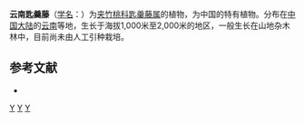 {{Speciesbox
| genus = Gymnema
| species = yunnanense
| authority = [[蒋英_(植物学家)|Tsiang]]
}}

'''云南匙羹藤'''（[[学名|学名]]：{{lang|la|''Gymnema yunnanense''}}）为[[夹竹桃科|夹竹桃科]][[匙羹藤属|匙羹藤属]]的植物，为中国的特有植物。分布在[[中国大陆|中国大陆]]的[[云南|云南]]等地，生长于海拔1,000米至2,000米的地区，一般生长在山地杂木林中，目前尚未由人工引种栽培。

== 参考文献 ==
<div class="references-small">
* {{cite web| url =http://www.bioinfo.cn/db05/KmzwSpecies.php?action=view&id=1510| title =云南匙羹藤| work =《中国高等植物数据库全库》| publisher =中国科学院微生物研究所| author =昆明植物研究所| accessdate =2009-02-22| archive-date =2018-06-28| archive-url =https://web.archive.org/web/20180628204035/http://www.bioinfo.cn/db05/KmzwSpecies.php?action=view| dead-url =yes}}
</div>
{{Taxonbar|from=Q10880769}}

[[Category:匙羹藤属|Y]]
[[Category:中国特有植物|Y]]
[[Category:云南植物|Y]]